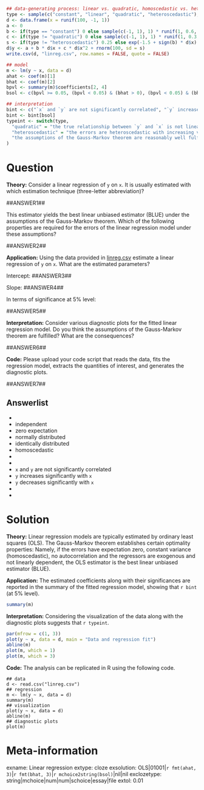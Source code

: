 ```r
## data-generating process: linear vs. quadratic, homoscedastic vs. heteroscedastic
type <- sample(c("constant", "linear", "quadratic", "heteroscedastic"), size = 1, prob = c(0.25, 0.35, 0.2, 0.2))
d <- data.frame(x = runif(100, -1, 1))
a <- 0
b <- if(type == "constant") 0 else sample(c(-1, 1), 1) * runif(1, 0.6, 0.9)
c <- if(type != "quadratic") 0 else sample(c(-1, 1), 1) * runif(1, 0.3, 0.6)
s <- if(type != "heteroscedastic") 0.25 else exp(-1.5 + sign(b) * d$x)
d$y <- a + b * d$x + c * d$x^2 + rnorm(100, sd = s)
write.csv(d, "linreg.csv", row.names = FALSE, quote = FALSE)

## model
m <- lm(y ~ x, data = d)
ahat <- coef(m)[1]
bhat <- coef(m)[2]
bpvl <- summary(m)$coefficients[2, 4]
bsol <- c(bpvl >= 0.05, (bpvl < 0.05) & (bhat > 0), (bpvl < 0.05) & (bhat < 0))

## interpretation
bint <- c("`x` and `y` are not significantly correlated", "`y` increases significantly with `x`", "`y` decreases significantly with `x`")
bint <- bint[bsol]
typeint <- switch(type,
  "quadratic" = "the true relationship between `y` and `x` is not linear but quadratic (and hence errors do not have zero expectation)",
  "heteroscedastic" = "the errors are heteroscedastic with increasing variance along with the mean",
  "the assumptions of the Gauss-Markov theorem are reasonably well fulfilled"
)
```    

Question
========

**Theory:** Consider a linear regression of `y` on `x`. It is usually estimated with
which estimation technique (three-letter abbreviation)?

##ANSWER1##

This estimator yields the best linear unbiased estimator (BLUE) under the assumptions
of the Gauss-Markov theorem. Which of the following properties are required for the
errors of the linear regression model under these assumptions?

##ANSWER2##

**Application:** Using the data provided in [linreg.csv](linreg.csv) estimate a
linear regression of `y` on `x`. What are the estimated parameters?

Intercept: ##ANSWER3##

Slope: ##ANSWER4##

In terms of significance at 5% level:

##ANSWER5##

**Interpretation:** Consider various diagnostic plots for the fitted linear
regression model. Do you think the assumptions of the Gauss-Markov theorem are
fulfilled? What are the consequences?

##ANSWER6##

**Code:** Please upload your code script that reads the data, fits the regression model,
extracts the quantities of interest, and generates the diagnostic plots.

##ANSWER7##


Answerlist
----------
* 
* independent
* zero expectation
* normally distributed
* identically distributed
* homoscedastic
* 
* 
* `x` and `y` are not significantly correlated
* `y` increases significantly with `x`
* `y` decreases significantly with `x`
* 
* 

Solution
========

**Theory:** Linear regression models are typically estimated by ordinary least squares (OLS).
The Gauss-Markov theorem establishes certain optimality properties: Namely, if the errors
have expectation zero, constant variance (homoscedastic), no autocorrelation and the
regressors are exogenous and not linearly dependent, the OLS estimator is the best linear
unbiased estimator (BLUE).

**Application:** The estimated coefficients along with their significances are reported in the
summary of the fitted regression model, showing that `r bint` (at 5% level).

```r
summary(m)
```

**Interpretation:** Considering the visualization of the data along with the diagnostic plots suggests
that `r typeint`.

```r
par(mfrow = c(1, 3))
plot(y ~ x, data = d, main = "Data and regression fit")
abline(m)
plot(m, which = 1)
plot(m, which = 3)
```

**Code:** The analysis can be replicated in R using the following code.

```
## data
d <- read.csv("linreg.csv")
## regression
m <- lm(y ~ x, data = d)
summary(m)
## visualization
plot(y ~ x, data = d)
abline(m)
## diagnostic plots
plot(m)
```

Meta-information
================
exname: Linear regression
extype: cloze
exsolution: OLS|01001|`r fmt(ahat, 3)`|`r fmt(bhat, 3)`|`r mchoice2string(bsol)`|nil|nil
exclozetype: string|mchoice|num|num|schoice|essay|file
extol: 0.01
